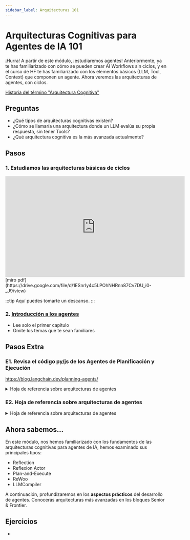 ```yaml
---
sidebar_label: Arquitecturas 101
---
```


# Arquitecturas Cognitivas para Agentes de IA 101

¡Hurra! A partir de este módulo, ¡estudiaremos agentes! Anteriormente, ya te has familiarizado con cómo se pueden crear AI Workflows sin ciclos, y en el curso de HF te has familiarizado con los elementos básicos (LLM, Tool, Context) que componen un agente. Ahora veremos las arquitecturas de agentes, con ciclos.

[Historia del término "Arquitectura Cognitiva"](https://blog.langchain.dev/what-is-a-cognitive-architecture/)

## Preguntas

- ¿Qué tipos de arquitecturas cognitivas existen?
- ¿Cómo se llamaría una arquitectura donde un LLM evalúa su propia respuesta, sin tener Tools?
- ¿Qué arquitectura cognitiva es la más avanzada actualmente?

## Pasos

### 1. Estudiamos las arquitecturas básicas de ciclos

<iframe width="560" height="315" src="https://www.youtube.com/embed/ZJlfF1ESXVw?si=4cXLWZRlV8rW7Itl" title="YouTube video player" frameborder="0" allow="accelerometer; autoplay; clipboard-write; encrypted-media; gyroscope; picture-in-picture; web-share" referrerpolicy="strict-origin-when-cross-origin" allowfullscreen></iframe>
[miro pdf](https://drive.google.com/file/d/1ESnrIy4c5LPOhNHRnn87Cv7DU_i0-_J9/view)

:::tip
Aquí puedes tomarte un descanso.
:::

### 2. [Introducción a los agentes](https://www.getzep.com/ai-agents/introduction-to-ai-agents)

- Lee solo el primer capítulo
- Omite los temas que te sean familiares

## Pasos Extra

### E1. Revisa el código py/js de los Agentes de Planificación y Ejecución

https://blog.langchain.dev/planning-agents/

<details>
<summary>
Hoja de referencia sobre arquitecturas de agentes
</summary>

![alt text](assets/arhcitectures-orax.jpeg)

</details>

### E2. Hoja de referencia sobre arquitecturas de agentes

<details>
<summary>
Hoja de referencia sobre arquitecturas de agentes
</summary>

![alt text](assets/arhcitectures-orax.jpeg)

</details>

## Ahora sabemos...

En este módulo, nos hemos familiarizado con los fundamentos de las arquitecturas cognitivas para agentes de IA, hemos examinado sus principales tipos:
- Reflection
- Reflexion Actor
- Plan-and-Execute
- ReWoo
- LLMCompiler

A continuación, profundizaremos en los **aspectos prácticos** del desarrollo de agentes. Conocerás arquitecturas más avanzadas en los bloques Senior & Frontier.

## Ejercicios

-
